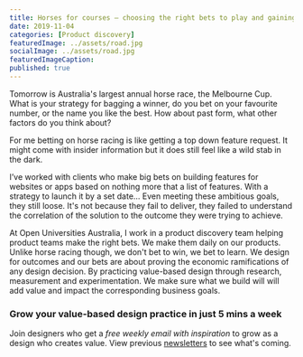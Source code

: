 ```yaml
---
title: Horses for courses – choosing the right bets to play and gaining better odds
date: 2019-11-04
categories: [Product discovery]
featuredImage: ../assets/road.jpg
socialImage: ../assets/road.jpg
featuredImageCaption: 
published: true
---
```


Tomorrow is Australia's largest annual horse race, the Melbourne Cup. What is your strategy for bagging a winner, do you bet on your favourite number, or the name you like the best. How about past form, what other factors do you think about?

For me betting on horse racing is like getting a top down feature request. It might come with insider information but it does still feel like a wild stab in the dark.

I’ve worked with clients who make big bets on building features for websites or apps based on nothing more that a list of features. With a strategy to launch it by a set date… Even meeting these ambitious goals, they still loose. It's not because they fail to deliver, they failed to understand the correlation of the solution to the outcome they were trying to achieve.

At Open Universities Australia, I work in a product discovery team helping product teams make the right bets. We make them daily on our products. Unlike horse racing though, we don't bet to win, we bet to learn. We design for outcomes and our bets are about proving the economic ramifications of any design decision. By practicing value-based design through research, measurement and experimentation. We make sure what we build will will add value and impact the corresponding business goals.

### Grow your value-based design practice in just 5 mins a week
Join designers who get a _free weekly email with inspiration_ to grow as a design who creates value. View previous <a href="https://vbd.substack.com">newsletters</a> to see what's coming.
<Form />